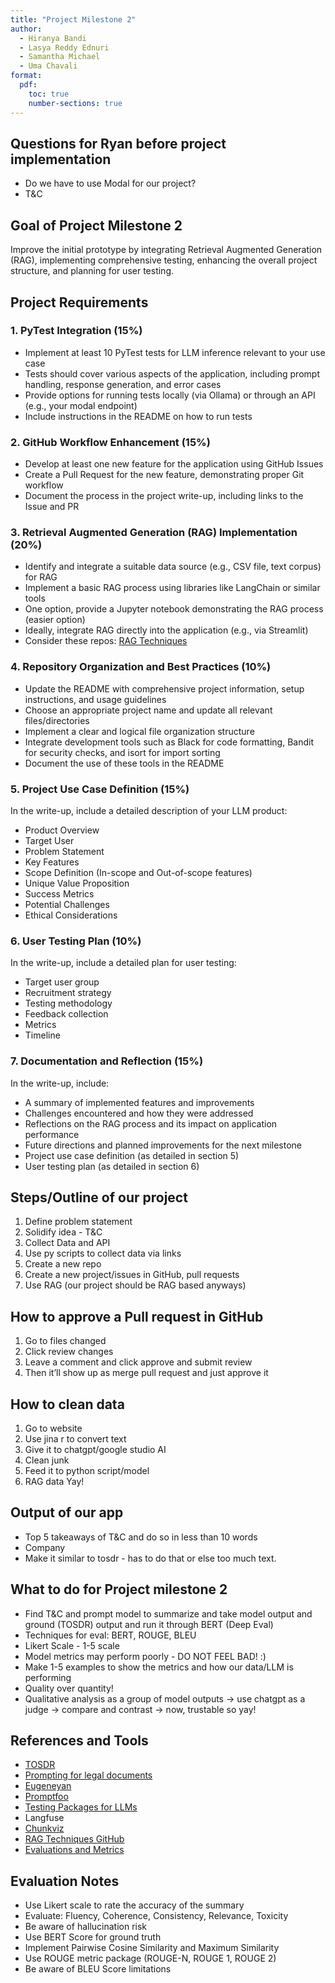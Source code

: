 ```yaml
---
title: "Project Milestone 2"
author:
  - Hiranya Bandi
  - Lasya Reddy Ednuri
  - Samantha Michael
  - Uma Chavali
format:
  pdf:
    toc: true
    number-sections: true
---
```


## Questions for Ryan before project implementation

- Do we have to use Modal for our project?
- T&C

## Goal of Project Milestone 2

Improve the initial prototype by integrating Retrieval Augmented Generation (RAG), implementing comprehensive testing, enhancing the overall project structure, and planning for user testing.

## Project Requirements

### 1. PyTest Integration (15%)

- Implement at least 10 PyTest tests for LLM inference relevant to your use case
- Tests should cover various aspects of the application, including prompt handling, response generation, and error cases
- Provide options for running tests locally (via Ollama) or through an API (e.g., your modal endpoint)
- Include instructions in the README on how to run tests

### 2. GitHub Workflow Enhancement (15%)

- Develop at least one new feature for the application using GitHub Issues
- Create a Pull Request for the new feature, demonstrating proper Git workflow
- Document the process in the project write-up, including links to the Issue and PR

### 3. Retrieval Augmented Generation (RAG) Implementation (20%)

- Identify and integrate a suitable data source (e.g., CSV file, text corpus) for RAG
- Implement a basic RAG process using libraries like LangChain or similar tools
- One option, provide a Jupyter notebook demonstrating the RAG process (easier option)
- Ideally, integrate RAG directly into the application (e.g., via Streamlit)
- Consider these repos: [RAG Techniques](https://github.com/NirDiamant/RAG_Techniques/tree/main)

### 4. Repository Organization and Best Practices (10%)

- Update the README with comprehensive project information, setup instructions, and usage guidelines
- Choose an appropriate project name and update all relevant files/directories
- Implement a clear and logical file organization structure
- Integrate development tools such as Black for code formatting, Bandit for security checks, and isort for import sorting
- Document the use of these tools in the README

### 5. Project Use Case Definition (15%)

In the write-up, include a detailed description of your LLM product:

- Product Overview
- Target User
- Problem Statement
- Key Features
- Scope Definition (In-scope and Out-of-scope features)
- Unique Value Proposition
- Success Metrics
- Potential Challenges
- Ethical Considerations

### 6. User Testing Plan (10%)

In the write-up, include a detailed plan for user testing:

- Target user group
- Recruitment strategy
- Testing methodology
- Feedback collection
- Metrics
- Timeline

### 7. Documentation and Reflection (15%)

In the write-up, include:

- A summary of implemented features and improvements
- Challenges encountered and how they were addressed
- Reflections on the RAG process and its impact on application performance
- Future directions and planned improvements for the next milestone
- Project use case definition (as detailed in section 5)
- User testing plan (as detailed in section 6)

## Steps/Outline of our project

1. Define problem statement
2. Solidify idea - T&C
3. Collect Data and API
4. Use py scripts to collect data via links
5. Create a new repo 
6. Create a new project/issues in GitHub, pull requests
7. Use RAG (our project should be RAG based anyways)

## How to approve a Pull request in GitHub

1. Go to files changed
2. Click review changes
3. Leave a comment and click approve and submit review
4. Then it'll show up as merge pull request and just approve it

## How to clean data

1. Go to website
2. Use jina r to convert text
3. Give it to chatgpt/google studio AI
4. Clean junk
5. Feed it to python script/model
6. RAG data Yay!

## Output of our app

- Top 5 takeaways of T&C and do so in less than 10 words
- Company
- Make it similar to tosdr - has to do that or else too much text.

## What to do for Project milestone 2

- Find T&C and prompt model to summarize and take model output and ground (TOSDR) output and run it through BERT (Deep Eval)
- Techniques for eval: BERT, ROUGE, BLEU
- Likert Scale - 1-5 scale
- Model metrics may perform poorly - DO NOT FEEL BAD! :) 
- Make 1-5 examples to show the metrics and how our data/LLM is performing
- Quality over quantity!
- Qualitative analysis as a group of model outputs → use chatgpt as a judge → compare and contrast → now, trustable so yay!

## References and Tools

- [TOSDR](https://tosdr.org/)
- [Prompting for legal documents](https://www.godofprompt.ai/blog/claude-prompts-for-crafting-legal-documents)
- [Eugeneyan](https://eugeneyan.com/)
- [Promptfoo](https://www.promptfoo.dev/)
- [Testing Packages for LLMs](https://github.com/jihoo-kim/awesome-production-llm)
- Langfuse
- [Chunkviz](https://chunkviz.up.railway.app/)
- [RAG Techniques GitHub](https://github.com/NirDiamant/RAG_Techniques/tree/main)
- [Evaluations and Metrics](https://eugeneyan.com/writing/evals/#summarization-consistency-relevance-length)

## Evaluation Notes

- Use Likert scale to rate the accuracy of the summary
- Evaluate: Fluency, Coherence, Consistency, Relevance, Toxicity
- Be aware of hallucination risk
- Use BERT Score for ground truth
- Implement Pairwise Cosine Similarity and Maximum Similarity
- Use ROUGE metric package (ROUGE-N, ROUGE 1, ROUGE 2)
- Be aware of BLEU Score limitations